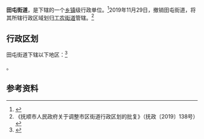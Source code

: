 {{中国乡级行政区|21/04/04/001/000
| 电话区号 = 24
}}
'''田屯街道'''，是{{PRC admin/fullname|21/04/04/001/000|3}}下辖的一个[[乡镇|乡镇]]级行政单位。<ref>{{PRC admin/ref sgc|{{PRC admin/parent|21/04/04/001/000}}}}</ref>2019年11月29日，撤销田屯街道，将其所辖行政区域划归[[工农街道|工农街道]]管辖。<ref>《抚顺市人民政府关于调整市区街道行政区划的批复》（抚政〔2019〕138号）</ref>

== 行政区划 ==

田屯街道下辖以下地区：<ref>{{PRC admin/ref sgc|21/04/04/001/000}}</ref>

{{PRC admin/children|21/04/04/001/000}}。

== 参考资料 ==

{{reflist}}

{{PRC admin/navcat|21/04/04/001/000}}